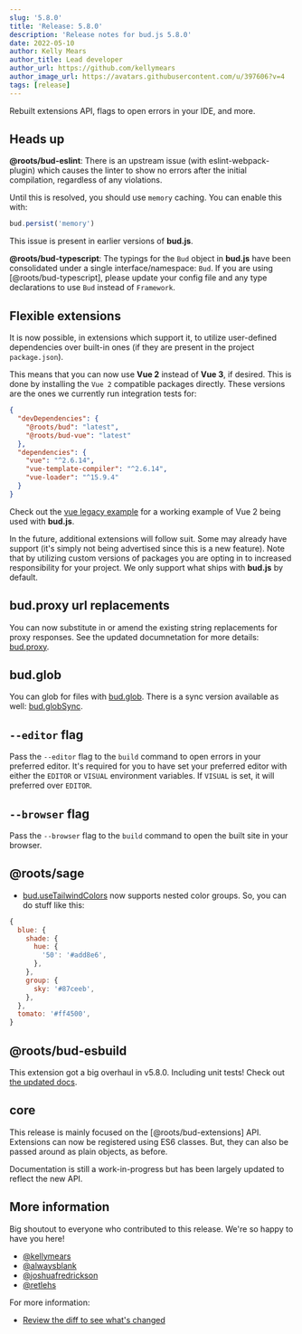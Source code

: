 ```yaml
---
slug: '5.8.0'
title: 'Release: 5.8.0'
description: 'Release notes for bud.js 5.8.0'
date: 2022-05-10
author: Kelly Mears
author_title: Lead developer
author_url: https://github.com/kellymears
author_image_url: https://avatars.githubusercontent.com/u/397606?v=4
tags: [release]
---
```


Rebuilt extensions API, flags to open errors in your IDE, and more.

<!--truncate-->

## Heads up

**@roots/bud-eslint**: There is an upstream issue (with eslint-webpack-plugin) which causes the linter to show no errors after the initial compilation, regardless of any violations.

Until this is resolved, you should use `memory` caching. You can enable this with:

```ts file="bud.config.js"
bud.persist('memory')
```

This issue is present in earlier versions of **bud.js**.

**@roots/bud-typescript**: The typings for the `Bud` object in **bud.js** have been consolidated under a single interface/namespace: `Bud`.
If you are using [@roots/bud-typescript], please update your config file and any type declarations to use `Bud` instead of `Framework`.

## Flexible extensions

It is now possible, in extensions which support it, to utilize user-defined dependencies over built-in ones (if they are present in the project `package.json`).

This means that you can now use **Vue 2** instead of **Vue 3**, if desired. This is done by installing the `Vue 2` compatible packages directly. These versions are the ones we currently
run integration tests for:

```json
{
  "devDependencies": {
    "@roots/bud": "latest",
    "@roots/bud-vue": "latest"
  },
  "dependencies": {
    "vue": "^2.6.14",
    "vue-template-compiler": "^2.6.14",
    "vue-loader": "^15.9.4"
  }
}
```

Check out the [vue legacy example](https://github.com/roots/bud/tree/main/examples/vue-legacy) for a working example of Vue 2 being used with **bud.js**.

In the future, additional extensions will follow suit. Some may already have support (it's simply not being advertised since this is a new feature).
Note that by utilizing custom versions of packages you are opting in to increased responsibility for your project. We only support what ships with **bud.js** by default.

## bud.proxy url replacements

You can now substitute in or amend the existing string replacements for proxy responses. See the updated documnetation for more details: [bud.proxy](/docs/bud.proxy).

## bud.glob

You can glob for files with [bud.glob](/docs/bud.glob). There is a sync version available as well: [bud.globSync](/docs/bud.globSync).

## `--editor` flag

Pass the `--editor` flag to the `build` command to open errors in your preferred editor.
It's required for you to have set your preferred editor with either the `EDITOR` or `VISUAL` environment variables.
If `VISUAL` is set, it will preferred over `EDITOR`.

## `--browser` flag

Pass the `--browser` flag to the `build` command to open the built site in your browser.

## @roots/sage

- [bud.useTailwindColors](https://bud.js.org/extensions/sage#defining-themejson-colors-from-tailwindconfigjs) now supports nested color groups. So, you can do stuff like this:

```js
{
  blue: {
    shade: {
      hue: {
        '50': '#add8e6',
      },
    },
    group: {
      sky: '#87ceeb',
    },
  },
  tomato: '#ff4500',
}
```

## @roots/bud-esbuild

This extension got a big overhaul in v5.8.0. Including unit tests! Check out [the updated docs](/extensions/bud-esbuild).

## core

This release is mainly focused on the [@roots/bud-extensions] API. Extensions can now be registered using ES6 classes. But, they can also be passed around as plain objects, as before.

Documentation is still a work-in-progress but has been largely updated to reflect the new API.

## More information

Big shoutout to everyone who contributed to this release. We're so happy to have you here!

- [@kellymears](https://github.com/kellymears)
- [@alwaysblank](https://github.com/alwaysblank)
- [@joshuafredrickson](https://github.com/joshuafredrickson)
- [@retlehs](https://github.com/retlehs)

For more information:

- [Review the diff to see what's changed](https://github.com/roots/bud/compare/v5.7.7...v5.8.0)
